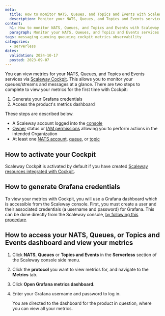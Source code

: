 ```yaml
---
meta:
  title: How to monitor NATS, Queues, and Topics and Events with Scaleway Cockpit
  description: Monitor your NATS, Queues, and Topics and Events services with Scaleway Cockpit. This guide helps you track performance to manage your messaging services efficiently.
content:
  h1: How to monitor NATS, Queues, and Topics and Events with Scaleway Cockpit
  paragraph: Monitor your NATS, Queues, and Topics and Events services with Scaleway Cockpit. This guide helps you track performance to manage your messaging services efficiently.
tags: messaging queuing queueing cockpit metrics observability 
categories:
  - serverless 
dates:
  validation: 2024-10-17
  posted: 2023-09-07
---
```


You can view metrics for your NATS, Queues, and Topics and Events services via [Scaleway Cockpit](/observability/cockpit/quickstart/). This allows you to monitor your queues/streams and messages at a glance. There are two steps to complete to view your metrics for the first time with Cockpit:

1. Generate your Grafana credentials
2. Access the product's metrics dashboard

These steps are described below.

<Macro id="requirements" />

- A Scaleway account logged into the [console](https://console.scaleway.com)
- [Owner](/identity-and-access-management/iam/concepts/#owner) status or [IAM permissions](/identity-and-access-management/iam/concepts/#permission) allowing you to perform actions in the intended Organization
- At least one [NATS account](/serverless/messaging/how-to/get-started/), [queue](/serverless/messaging/how-to/create-manage-queues/), or [topic](/serverless/messaging/how-to/create-manage-topics/)

## How to activate your Cockpit

Scaleway Cockpit is activated by default if you have created [Scaleway resources integrated with Cockpit](/observability/cockpit/reference-content/cockpit-limitations/#product-integration-into-cockpit).

## How to generate Grafana credentials

To view your metrics with Cockpit, you will use a Grafana dashboard which is accessible from the Scaleway console. First, you must create a user and their associated credentials (a username and password) for Grafana. This can be done directly from the Scaleway console, [by following this procedure](/observability/cockpit/how-to/retrieve-grafana-credentials/).

## How to access your NATS, Queues, or Topics and Events dashboard and view your metrics

1. Click **NATS**, **Queues** or **Topics and Events** in the **Serverless** section of the Scaleway console side menu.

2. Click the **protocol** you want to view metrics for, and navigate to the **Metrics** tab.

3. Click **Open Grafana metrics dashboard**.

4. Enter your Grafana username and password to log in.

    You are directed to the dashboard for the product in question, where you can view all your metrics.


